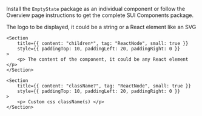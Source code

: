 
<Section contained={true} style={{ paddingTop: 0, paddingBottom: 0 }}>
	<p>
		Install the <Code small={true}>EmptyState</Code> package as an individual
		component or follow the Overview page instructions to get the complete SUI
		Components package.
	</p>
</Section>

<Section title="Props" border={true}>
	<Section
		title={{ content: "logo*", tag: "string | React Element ", small: true }}
		style={{ paddingTop: 10, paddingLeft: 20, paddingRight: 0 }}
	>
		<p> The logo to be displayed, it could be a string or a React element like an SVG </p>
	</Section>

    <Section
    	title={{ content: "children*", tag: "ReactNode", small: true }}
    	style={{ paddingTop: 10, paddingLeft: 20, paddingRight: 0 }}
    >
    	<p> The content of the component, it could be any React element </p>
    </Section>

    <Section
    	title={{ content: "className?", tag: "ReactNode", small: true }}
    	style={{ paddingTop: 10, paddingLeft: 20, paddingRight: 0 }}
    >
    	<p> Custom css className(s) </p>
    </Section>

</Section>
